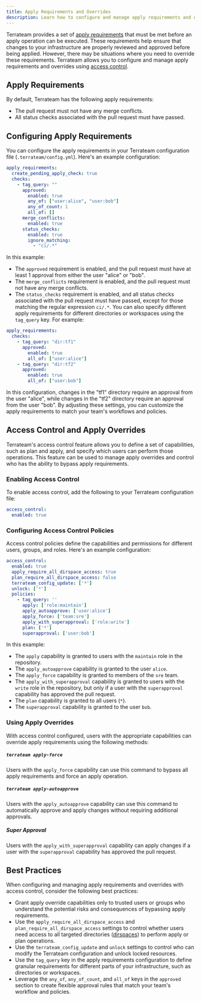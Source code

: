 ```yaml
---
title: Apply Requirements and Overrides
description: Learn how to configure and manage apply requirements and overrides
---
```


Terrateam provides a set of [apply requirements](/reference/configuration/apply-requirements) that must be met before an apply operation can be executed. These requirements help ensure that changes to your infrastructure are properly reviewed and approved before being applied. However, there may be situations where you need to override these requirements. Terrateam allows you to configure and manage apply requirements and overrides using [access control](/reference/configuration/access-control).

## Apply Requirements
By default, Terrateam has the following apply requirements:
- The pull request must not have any merge conflicts.
- All status checks associated with the pull request must have passed.

## Configuring Apply Requirements
You can configure the apply requirements in your Terrateam configuration file (`.terrateam/config.yml`).
Here's an example configuration:
```yaml
apply_requirements:
  create_pending_apply_check: true
  checks:
    - tag_query: ""
      approved:
        enabled: true
        any_of: ["user:alice", "user:bob"]
        any_of_count: 1
        all_of: []
      merge_conflicts:
        enabled: true
      status_checks:
        enabled: true
        ignore_matching:
          - "ci/.*"
```
In this example:
- The `approved` requirement is enabled, and the pull request must have at least 1 approval from either the user "alice" or "bob".
- The `merge_conflicts` requirement is enabled, and the pull request must not have any merge conflicts.
- The `status_checks` requirement is enabled, and all status checks associated with the pull request must have passed, except for those matching the regular expression `ci/.*`.
You can also specify different apply requirements for different directories or workspaces using the `tag_query` key. For example:
```yaml
apply_requirements:
  checks:
    - tag_query: "dir:tf1"
      approved:
        enabled: true
        all_of: ["user:alice"]
    - tag_query: "dir:tf2"
      approved:
        enabled: true
        all_of: ["user:bob"]
```
In this configuration, changes in the "tf1" directory require an approval from the user "alice", while changes in the "tf2" directory require an approval from the user "bob".
By adjusting these settings, you can customize the apply requirements to match your team's workflows and policies.

## Access Control and Apply Overrides
Terrateam's access control feature allows you to define a set of capabilities, such as plan and apply, and specify which users can perform those operations. This feature can be used to manage apply overrides and control who has the ability to bypass apply requirements.

### Enabling Access Control
To enable access control, add the following to your Terrateam configuration file:
```yaml
access_control:
  enabled: true
```

### Configuring Access Control Policies
Access control policies define the capabilities and permissions for different users, groups, and roles. Here's an example configuration:
```yaml
access_control:
  enabled: true
  apply_require_all_dirspace_access: true
  plan_require_all_dirspace_access: false
  terrateam_config_update: ['*']
  unlock: ['*']
  policies:
    - tag_query: ''
      apply: ['role:maintain']
      apply_autoapprove: ['user:alice']
      apply_force: ['team:sre']
      apply_with_superapproval: ['role:write']
      plan: ['*']
      superapproval: ['user:bob']
```
In this example:
- The `apply` capability is granted to users with the `maintain` role in the repository.
- The `apply_autoapprove` capability is granted to the user `alice`.
- The `apply_force` capability is granted to members of the `sre` team.
- The `apply_with_superapproval` capability is granted to users with the `write` role in the repository, but only if a user with the `superapproval` capability has approved the pull request.
- The `plan` capability is granted to all users (`*`).
- The `superapproval` capability is granted to the user `bob`.

### Using Apply Overrides
With access control configured, users with the appropriate capabilities can override apply requirements using the following methods:

##### `terrateam apply-force`
Users with the `apply_force` capability can use this command to bypass all apply requirements and force an apply operation.

##### `terrateam apply-autoapprove`
Users with the `apply_autoapprove` capability can use this command to automatically approve and apply changes without requiring additional approvals.

##### Super Approval
Users with the `apply_with_superapproval` capability can apply changes if a user with the `superapproval` capability has approved the pull request.

## Best Practices
When configuring and managing apply requirements and overrides with access control, consider the following best practices:
- Grant apply override capabilities only to trusted users or groups who understand the potential risks and consequences of bypassing apply requirements.
- Use the `apply_require_all_dirspace_access` and `plan_require_all_dirspace_access` settings to control whether users need access to all targeted directories ([dirspaces](/getting-started/concepts#dirspace)) to perform apply or plan operations.
- Use the `terrateam_config_update` and `unlock` settings to control who can modify the Terrateam configuration and unlock locked resources.
- Use the `tag_query` key in the apply requirements configuration to define granular requirements for different parts of your infrastructure, such as directories or workspaces.
- Leverage the `any_of`, `any_of_count`, and `all_of` keys in the `approved` section to create flexible approval rules that match your team's workflow and policies.
